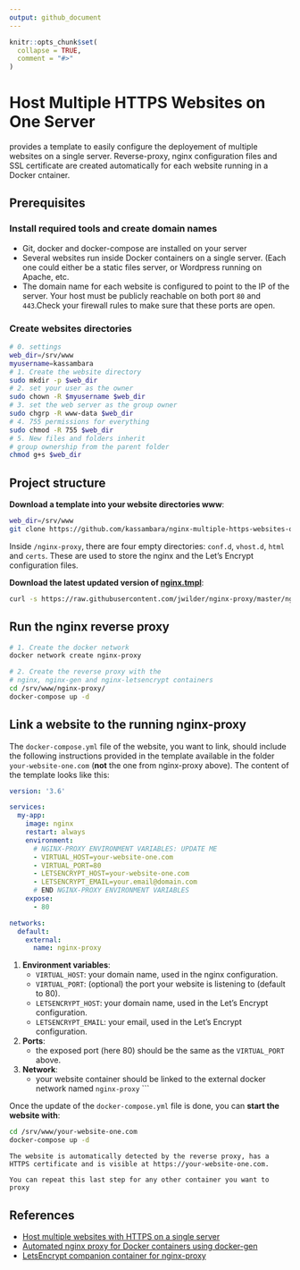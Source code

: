 ```yaml
---
output: github_document
---
```


<!-- README.md is generated from README.Rmd. Please edit that file -->

```r
knitr::opts_chunk$set(
  collapse = TRUE,
  comment = "#>"
)
```
# Host Multiple HTTPS Websites on One Server

provides a template to easily configure the deployement of multiple websites on a single server. Reverse-proxy, nginx configuration files and SSL certificate are created automatically for each website running in a Docker cntainer.
    
    
## Prerequisites
   
### Install required tools and create domain names
  
- Git, docker and docker-compose are installed on your server
- Several websites run inside Docker containers on a single server. (Each one could either be a static files server, or Wordpress running on Apache, etc.
- The domain name for each website is configured to point to the IP of the server. Your host must be publicly reachable on both port `80` and `443`.Check your firewall rules to make sure that these ports are open.
   
   
### Create websites directories

   
```bash
# 0. settings
web_dir=/srv/www
myusername=kassambara
# 1. Create the website directory
sudo mkdir -p $web_dir
# 2. set your user as the owner
sudo chown -R $myusername $web_dir
# 3. set the web server as the group owner
sudo chgrp -R www-data $web_dir
# 4. 755 permissions for everything
sudo chmod -R 755 $web_dir
# 5. New files and folders inherit 
# group ownership from the parent folder
chmod g+s $web_dir
```

## Project structure
   
   
**Download a template into your website directories www**: 
    
```bash
web_dir=/srv/www
git clone https://github.com/kassambara/nginx-multiple-https-websites-on-one-server $web_dir
```
   
Inside `/nginx-proxy`, there are four empty directories: `conf.d`, `vhost.d`, `html` and `certs`. These are used to store the nginx and the Let’s Encrypt configuration files.
   
   
**Download the latest updated version of [nginx.tmpl](https://raw.githubusercontent.com/jwilder/nginx-proxy/master/nginx.tmpl)**:
  
```bash
curl -s https://raw.githubusercontent.com/jwilder/nginx-proxy/master/nginx.tmpl> $web_dir/nginx-proxy/nginx.tmpl
````


## Run the nginx reverse proxy
   
```bash
# 1. Create the docker network
docker network create nginx-proxy

# 2. Create the reverse proxy with the 
# nginx, nginx-gen and nginx-letsencrypt containers
cd /srv/www/nginx-proxy/
docker-compose up -d
```


## Link a website to the running nginx-proxy
   
The `docker-compose.yml` file of the website, you want to link, should include the following instructions provided in the template available in the folder `your-website-one.com` (**not** the one from nginx-proxy above). The content of the template looks like this: 


```yaml
version: '3.6'

services:
  my-app:
    image: nginx
    restart: always
    environment:
      # NGINX-PROXY ENVIRONMENT VARIABLES: UPDATE ME
      - VIRTUAL_HOST=your-website-one.com 
      - VIRTUAL_PORT=80
      - LETSENCRYPT_HOST=your-website-one.com 
      - LETSENCRYPT_EMAIL=your.email@domain.com
      # END NGINX-PROXY ENVIRONMENT VARIABLES
    expose:
      - 80

networks:
  default:
    external:
      name: nginx-proxy
```

1. **Environment variables**:
    - `VIRTUAL_HOST`: your domain name, used in the nginx configuration.
    - `VIRTUAL_PORT`: (optional) the port your website is listening to (default to 80).
    - `LETSENCRYPT_HOST`: your domain name, used in the Let’s Encrypt configuration.
    - `LETSENCRYPT_EMAIL`: your email, used in the Let’s Encrypt configuration.
2. **Ports**:
    - the exposed port (here 80) should be the same as the `VIRTUAL_PORT` above.
3. **Network**:
    - your website container should be linked to the external docker network named `nginx-proxy`
```
    
    
Once the update of the `docker-compose.yml` file is done, you can **start the website with**:
   
```bash
cd /srv/www/your-website-one.com
docker-compose up -d
```


```block
The website is automatically detected by the reverse proxy, has a HTTPS certificate and is visible at https://your-website-one.com.
    
You can repeat this last step for any other container you want to proxy
```


## References
   
- [Host multiple websites with HTTPS on a single server](https://medium.com/@francoisromain/host-multiple-websites-with-https-inside-docker-containers-on-a-single-server-18467484ab95)
- [Automated nginx proxy for Docker containers using docker-gen](https://github.com/jwilder/nginx-proxy)
- [LetsEncrypt companion container for nginx-proxy](https://github.com/JrCs/docker-letsencrypt-nginx-proxy-companion)

